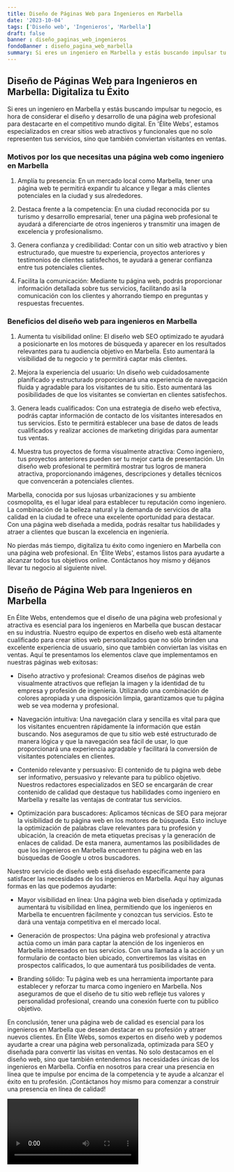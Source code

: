 ```yaml
---
title: Diseño de Páginas Web para Ingenieros en Marbella
date: '2023-10-04'
tags: ['Diseño web', 'Ingenieros', 'Marbella']
draft: false
banner : diseño_paginas_web_ingenieros
fondoBanner : diseño_pagina_web_marbella
summary: Si eres un ingeniero en Marbella y estás buscando impulsar tu negocio, es hora de considerar el diseño y desarrollo de una página web profesional para destacarte en el competitivo mundo digital. En 'Élite Webs', estamos especializados en crear sitios web atractivos y funcionales que no solo representen tus servicios, sino que también conviertan visitantes en ventas.
---
```


## Diseño de Páginas Web para Ingenieros en Marbella: Digitaliza tu Éxito

Si eres un ingeniero en Marbella y estás buscando impulsar tu negocio, es hora de considerar el diseño y desarrollo de una página web profesional para destacarte en el competitivo mundo digital. En 'Élite Webs', estamos especializados en crear sitios web atractivos y funcionales que no solo representen tus servicios, sino que también conviertan visitantes en ventas.

### Motivos por los que necesitas una página web como ingeniero en Marbella

1. Amplía tu presencia: En un mercado local como Marbella, tener una página web te permitirá expandir tu alcance y llegar a más clientes potenciales en la ciudad y sus alrededores. 

2. Destaca frente a la competencia: En una ciudad reconocida por su turismo y desarrollo empresarial, tener una página web profesional te ayudará a diferenciarte de otros ingenieros y transmitir una imagen de excelencia y profesionalismo.

3. Genera confianza y credibilidad: Contar con un sitio web atractivo y bien estructurado, que muestre tu experiencia, proyectos anteriores y testimonios de clientes satisfechos, te ayudará a generar confianza entre tus potenciales clientes.

4. Facilita la comunicación: Mediante tu página web, podrás proporcionar información detallada sobre tus servicios, facilitando así la comunicación con los clientes y ahorrando tiempo en preguntas y respuestas frecuentes.

### Beneficios del diseño web para ingenieros en Marbella

1. Aumenta tu visibilidad online: El diseño web SEO optimizado te ayudará a posicionarte en los motores de búsqueda y aparecer en los resultados relevantes para tu audiencia objetivo en Marbella. Esto aumentará la visibilidad de tu negocio y te permitirá captar más clientes.

2. Mejora la experiencia del usuario: Un diseño web cuidadosamente planificado y estructurado proporcionará una experiencia de navegación fluida y agradable para los visitantes de tu sitio. Esto aumentará las posibilidades de que los visitantes se conviertan en clientes satisfechos.

3. Genera leads cualificados: Con una estrategia de diseño web efectiva, podrás captar información de contacto de los visitantes interesados en tus servicios. Esto te permitirá establecer una base de datos de leads cualificados y realizar acciones de marketing dirigidas para aumentar tus ventas.

4. Muestra tus proyectos de forma visualmente atractiva: Como ingeniero, tus proyectos anteriores pueden ser tu mejor carta de presentación. Un diseño web profesional te permitirá mostrar tus logros de manera atractiva, proporcionando imágenes, descripciones y detalles técnicos que convencerán a potenciales clientes.

Marbella, conocida por sus lujosas urbanizaciones y su ambiente cosmopolita, es el lugar ideal para establecer tu reputación como ingeniero. La combinación de la belleza natural y la demanda de servicios de alta calidad en la ciudad te ofrece una excelente oportunidad para destacar. Con una página web diseñada a medida, podrás resaltar tus habilidades y atraer a clientes que buscan la excelencia en ingeniería.

No pierdas más tiempo, digitaliza tu éxito como ingeniero en Marbella con una página web profesional. En 'Élite Webs', estamos listos para ayudarte a alcanzar todos tus objetivos online. Contáctanos hoy mismo y déjanos llevar tu negocio al siguiente nivel.

<GifSeo />

<Cta />

## Diseño de Página Web para Ingenieros en Marbella

En Élite Webs, entendemos que el diseño de una página web profesional y atractiva es esencial para los ingenieros en Marbella que buscan destacar en su industria. Nuestro equipo de expertos en diseño web está altamente cualificado para crear sitios web personalizados que no sólo brinden una excelente experiencia de usuario, sino que también conviertan las visitas en ventas. Aquí te presentamos los elementos clave que implementamos en nuestras páginas web exitosas:

- Diseño atractivo y profesional: Creamos diseños de páginas web visualmente atractivos que reflejan la imagen y la identidad de tu empresa y profesión de ingeniería. Utilizando una combinación de colores apropiada y una disposición limpia, garantizamos que tu página web se vea moderna y profesional.

- Navegación intuitiva: Una navegación clara y sencilla es vital para que los visitantes encuentren rápidamente la información que están buscando. Nos aseguramos de que tu sitio web esté estructurado de manera lógica y que la navegación sea fácil de usar, lo que proporcionará una experiencia agradable y facilitará la conversión de visitantes potenciales en clientes.

- Contenido relevante y persuasivo: El contenido de tu página web debe ser informativo, persuasivo y relevante para tu público objetivo. Nuestros redactores especializados en SEO se encargarán de crear contenido de calidad que destaque tus habilidades como ingeniero en Marbella y resalte las ventajas de contratar tus servicios.

- Optimización para buscadores: Aplicamos técnicas de SEO para mejorar la visibilidad de tu página web en los motores de búsqueda. Esto incluye la optimización de palabras clave relevantes para tu profesión y ubicación, la creación de meta etiquetas precisas y la generación de enlaces de calidad. De esta manera, aumentamos las posibilidades de que los ingenieros en Marbella encuentren tu página web en las búsquedas de Google u otros buscadores.

Nuestro servicio de diseño web está diseñado específicamente para satisfacer las necesidades de los ingenieros en Marbella. Aquí hay algunas formas en las que podemos ayudarte:

- Mayor visibilidad en línea: Una página web bien diseñada y optimizada aumentará tu visibilidad en línea, permitiendo que los ingenieros en Marbella te encuentren fácilmente y conozcan tus servicios. Esto te dará una ventaja competitiva en el mercado local.

- Generación de prospectos: Una página web profesional y atractiva actúa como un imán para captar la atención de los ingenieros en Marbella interesados en tus servicios. Con una llamada a la acción y un formulario de contacto bien ubicado, convertiremos las visitas en prospectos calificados, lo que aumentará tus posibilidades de venta.

- Branding sólido: Tu página web es una herramienta importante para establecer y reforzar tu marca como ingeniero en Marbella. Nos aseguramos de que el diseño de tu sitio web refleje tus valores y personalidad profesional, creando una conexión fuerte con tu público objetivo.

En conclusión, tener una página web de calidad es esencial para los ingenieros en Marbella que desean destacar en su profesión y atraer nuevos clientes. En Élite Webs, somos expertos en diseño web y podemos ayudarte a crear una página web personalizada, optimizada para SEO y diseñada para convertir las visitas en ventas. No solo destacamos en el diseño web, sino que también entendemos las necesidades únicas de los ingenieros en Marbella. Confía en nosotros para crear una presencia en línea que te impulse por encima de la competencia y te ayude a alcanzar el éxito en tu profesión. ¡Contáctanos hoy mismo para comenzar a construir una presencia en línea de calidad!

<Video />

<CtaBot job='Ingenieros' city='Marbella'/>

<Gmaps query='Marbella+españa+maps' />